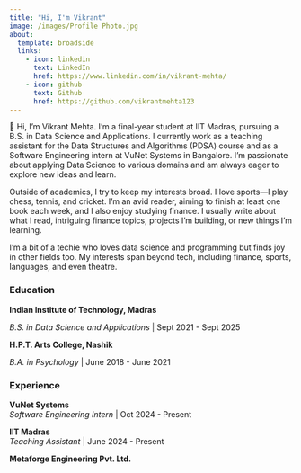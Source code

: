 ```yaml
---
title: "Hi, I'm Vikrant"
image: /images/Profile Photo.jpg
about:
  template: broadside
  links:
    - icon: linkedin
      text: LinkedIn
      href: https://www.linkedin.com/in/vikrant-mehta/
    - icon: github
      text: Github
      href: https://github.com/vikrantmehta123
---
```


:::{#hero-layout}

👋 Hi, I’m Vikrant Mehta. I’m a final-year student at IIT Madras, pursuing a B.S. in Data Science and Applications. I currently work as a teaching assistant for the Data Structures and Algorithms (PDSA) course and as a Software Engineering intern at VuNet Systems in Bangalore. I'm passionate about applying Data Science to various domains and am always eager to explore new ideas and learn.

Outside of academics, I try to keep my interests broad. I love sports—I play chess, tennis, and cricket. I’m an avid reader, aiming to finish at least one book each week, and I also enjoy studying finance. I usually write about what I read, intriguing finance topics, projects I'm building, or new things I’m learning.

I’m a bit of a techie who loves data science and programming but finds joy in other fields too. My interests span beyond tech, including finance, sports, languages, and even theatre.

### Education

**Indian Institute of Technology, Madras**  

*B.S. in Data Science and Applications* | Sept 2021 - Sept 2025

**H.P.T. Arts College, Nashik** 

*B.A. in Psychology* | June 2018 - June 2021  

### Experience

**VuNet Systems**  
*Software Engineering Intern* | Oct 2024 - Present  

**IIT Madras**  
*Teaching Assistant* | June 2024 - Present  

**Metaforge Engineering Pvt. Ltd.**  
:::
